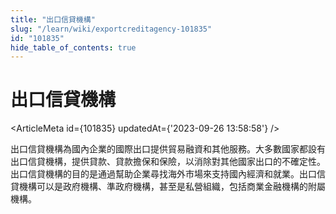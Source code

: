 ```yaml
---
title: "出口信貸機構"
slug: "/learn/wiki/exportcreditagency-101835"
id: "101835"
hide_table_of_contents: true
---
```



# 出口信貸機構

<ArticleMeta id={101835} updatedAt={'2023-09-26 13:58:58'} />
<div className='border-solid border-b border-t-0 my-4 border-[var(--ifm-color-gray-300)]' />

出口信貸機構為國內企業的國際出口提供貿易融資和其他服務。大多數國家都設有出口信貸機構，提供貸款、貸款擔保和保險，以消除對其他國家出口的不確定性。出口信貸機構的目的是通過幫助企業尋找海外市場來支持國內經濟和就業。出口信貸機構可以是政府機構、準政府機構，甚至是私營組織，包括商業金融機構的附屬機構。
